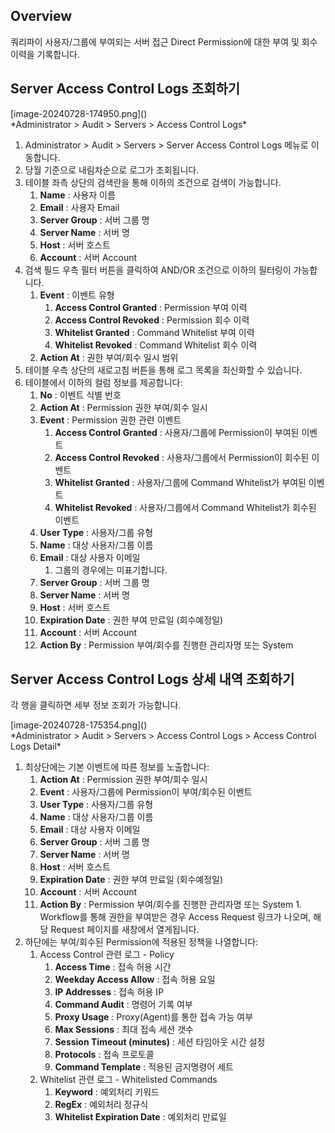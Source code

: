 ## Overview
쿼리파이 사용자/그룹에 부여되는 서버 접근 Direct Permission에 대한 부여 및 회수 이력을 기록합니다.

## Server Access Control Logs 조회하기
<p align="center">
<div>[image-20240728-174950.png]()</div>
*Administrator &gt; Audit &gt; Servers &gt; Access Control Logs*
</p>

1. Administrator &gt; Audit &gt; Servers &gt; Server Access Control Logs 메뉴로 이동합니다.
2. 당월 기준으로 내림차순으로 로그가 조회됩니다.
3. 테이블 좌측 상단의 검색란을 통해 이하의 조건으로 검색이 가능합니다.
    1.  **Name**  : 사용자 이름
    2.  **Email**  : 사용자 Email
    3.  **Server Group**  : 서버 그룹 명
    4.  **Server Name**  : 서버 명
    5.  **Host**  : 서버 호스트
    6.  **Account**  : 서버 Account
4. 검색 필드 우측 필터 버튼을 클릭하여 AND/OR 조건으로 이하의 필터링이 가능합니다.
    1.  **Event**  : 이벤트 유형
        1.  **Access Control Granted**  : Permission 부여 이력
        2.  **Access Control Revoked**  : Permission 회수 이력
        3.  **Whitelist Granted**  : Command Whitelist 부여 이력
        4.  **Whitelist Revoked**  : Command Whitelist 회수 이력
    2.  **Action At**  : 권한 부여/회수 일시 범위
5. 테이블 우측 상단의 새로고침 버튼을 통해 로그 목록을 최신화할 수 있습니다.
6. 테이블에서 이하의 컬럼 정보를 제공합니다:
    1.  **No**  : 이벤트 식별 번호
    2.  **Action At**  : Permission 권한 부여/회수 일시
    3.  **Event**  : Permission 권한 관련 이벤트
        1.  **Access Control**   **Granted**  : 사용자/그룹에 Permission이 부여된 이벤트
        2.  **Access Control Revoked**  : 사용자/그룹에서 Permission이 회수된 이벤트
        3.  **Whitelist Granted**  : 사용자/그룹에 Command Whitelist가 부여된 이벤트
        4.  **Whitelist Revoked**  : 사용자/그룹에서 Command Whitelist가 회수된 이벤트
    4.  **User Type**  : 사용자/그룹 유형
    5.  **Name**  : 대상 사용자/그룹 이름
    6.  **Email**  : 대상 사용자 이메일
        1. 그룹의 경우에는 미표기합니다.
    7.  **Server Group**  : 서버 그룹 명
    8.  **Server Name**  : 서버 명
    9.  **Host**  : 서버 호스트
    10.  **Expiration Date**  : 권한 부여 만료일 (회수예정일)
    11.  **Account**  : 서버 Account
    12.  **Action By**  : Permission 부여/회수를 진행한 관리자명 또는 System

## Server Access Control Logs 상세 내역 조회하기
각 행을 클릭하면 세부 정보 조회가 가능합니다.

<p align="center">
<div>[image-20240728-175354.png]()</div>
*Administrator &gt; Audit &gt; Servers &gt; Access Control Logs &gt; Access Control Logs Detail*
</p>

1. 최상단에는 기본 이벤트에 따른 정보를 노출합니다:
    1.  **Action At**  : Permission 권한 부여/회수 일시
    2.  **Event**  : 사용자/그룹에 Permission이 부여/회수된 이벤트
    3.  **User Type**  : 사용자/그룹 유형
    4.  **Name**  : 대상 사용자/그룹 이름
    5.  **Email**  : 대상 사용자 이메일
    6.  **Server Group**  : 서버 그룹 명
    7.  **Server Name**  : 서버 명
    8.  **Host**  : 서버 호스트
    9.  **Expiration Date**  : 권한 부여 만료일 (회수예정일)
    10.  **Account**  : 서버 Account
    11.  **Action By**  : Permission 부여/회수를 진행한 관리자명 또는 System
        1. Workflow를 통해 권한을 부여받은 경우 Access Request 링크가 나오며, 해당 Request 페이지를 새창에서 열게됩니다.
2. 하단에는 부여/회수된 Permission에 적용된 정책을 나열합니다:
    1. Access Control 관련 로그 - Policy
        1.  **Access Time**  : 접속 허용 시간
        2.  **Weekday Access Allow**  : 접속 허용 요일
        3.  **IP Addresses**  : 접속 허용 IP
        4.  **Command Audit**  : 명령어 기록 여부
        5.  **Proxy Usage**  : Proxy(Agent)를 통한 접속 가능 여부
        6.  **Max Sessions**  : 최대 접속 세션 갯수
        7.  **Session Timeout (minutes)**  : 세션 타임아웃 시간 설정
        8.  **Protocols**  : 접속 프로토콜
        9.  **Command Template**  : 적용된 금지명령어 세트
    2. Whitelist 관련 로그 - Whitelisted Commands
        1.  **Keyword**  : 예외처리 키워드
        2.  **RegEx**  : 예외처리 정규식
        3.  **Whitelist Expiration Date**  : 예외처리 만료일 

